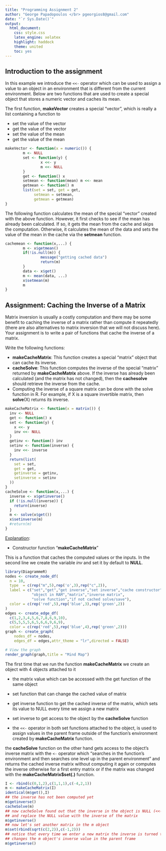 ```yaml
---
title: "Programming Assignment 2"
author: "George Papadopoulos </br> pgeorgios8@gmail.com"
date: "`r Sys.Date()`"
output:
  html_document: 
    css: style.css
    latex_engine: xelatex
    highlight: haddock
    theme: united
    toc: yes
---
```


## Introduction to the assignment

In this example we introduce the `<<-` operator which can be used to assign a value to an object in an environment
that is different from the current environment. Below are two functions that are used to create a special object
that stores a numeric vector and caches its mean.

The first function, __makeVector__ creates a special "vector", which is really a list containing a function to

* set the value of the vector </br>
* get the value of the vector </br>
* set the value of the mean   </br>
* get the value of the mean   </br>

```r
makeVector <- function(x = numeric()) {
        m <- NULL
        set <- function(y) {
                x <<- y
                m <<- NULL
        }
        get <- function() x
        setmean <- function(mean) m <<- mean
        getmean <- function() m
        list(set = set, get = get,
             setmean = setmean,
             getmean = getmean)
}
```

The following function calculates the mean of the special "vector" created with the above function. However, it
first checks to see if the mean has already been calculated. 
If so, it gets the mean from the cache and skips the
computation. Otherwise, it calculates the mean of the data and sets the value of the mean in the cache via the
__setmean__ function.


```r
cachemean <- function(x,...) {
        m <- x$getmean()
        if(!is.null(m)) {
                message("getting cached data")
                return(m)
        }
        data <- x$get()
        m <- mean(data, ...)
        x$setmean(m)
        m
}
```

## Assignment: Caching the Inverse of a Matrix

Matrix inversion is usually a costly computation and there may be some benefit to
caching the inverse of a matrix
rather than compute it repeatedly (there are also alternatives to matrix inversion 
that we will not discuss here).
Your assignment is to write a pair of functions that cache the inverse of a matrix.

Write the following functions:

* __makeCacheMatrix__: This function creates a special "matrix" object that can cache its inverse. </br>
* __cacheSolve__: This function computes the inverse of the special "matrix" returned by __makeCacheMatrix__ above. 
If the inverse has already been calculated (and the matrix has not changed),
then the __cachesolve__ should retrieve the inverse from the cache.</br>
* Computing the inverse of a square matrix can be done with the solve function in R.
For example, if X is a square invertible matrix, then __solve__(X) returns its inverse.

```r
makeCacheMatrix <- function(x = matrix()) {
  inv <- NULL
  get <- function() x
  set <- function(y) {
    x <<- y
    inv <<- NULL
  }
  getinv <- function() inv
  setinv <- function(inverse) {
    inv <<- inverse
  }
  return(list(
    set = set,
    get = get,
    getinverse = getinv,
    setinverse = setinv
  ))
}
cacheSolve <- function(x,...) {
  inverse <- x$getinverse()
  if (!is.null(inverse)) {
    return(inverse)
  }
  m <- solve(x$get())
  x$setinverse(m)
  #return(m)
}
```


<u>Explanation</u>:

* Constructor function "__makeCacheMatrix__"

This is a function that caches the computed values or the inputs. 
In the second line we create the variable _inv_ and set it by default to __NULL__. 


```r
library(DiagrammeR)
nodes <- create_node_df(
  n = 10,
  type  = c(rep("m",5),rep('o',3),rep("c",2)),
  label = c("set","get","get inverse","set inverse","cache constructor",
            "object in RAM","matrix","inverse matrix",
            "solve function","if not cached solve/save"),
  color = c(rep('red',5),rep('blue',3),rep('green',2))
)
edges <- create_edge_df(
  c(1,2,3,4,5,6,7,8,6,9,10),
  c(5,5,5,5,6,5,6,6,9,6,9),
  color = c(rep('red',5),rep('blue',4),rep('green',2)))
graph <- create_graph(
    nodes_df = nodes,
    edges_df = edges,attr_theme = "lr",directed = FALSE)

# View the graph
render_graph(graph,title = "Mind Map")
```

The first time that we run the function __makeCacheMatrix__ we create an object with 4 objects attached to it

* the matrix value which can be accessed with the get function of the same object

* set function that can change the cached value of matrix

* get inverse function to get the cached inverse of the matrix, 
which sets its value to NULL every time we assign a new matrix

* set inverse to get access to the object by the __cacheSolve__ function

* the `<<-` operator in both set functions attached to the object, is used to assign 
values in the parent frame outside of the function's environment created by __makeCacheMatrix__ function.

the __cacheSolve__ function on the other hand gets access to the object's inverse
matrix with the `<-` operator which "searches in the function's environment and then 
searches one level up in the parent environment"
and returns the cached inverse matrix without computing it again or computes the inverse otherwise for a
first entry matrix or if the matrix was changed with the __makeCacheMatrix$set(.)__ function.

```r
I <- rbind(c(0,1,2),c(1,1,1),c(-4,2,1))
m <- makeCacheMatrix(I)
identical(m$get(),I)
## the inverse has not been computed yet
m$getinverse()
cacheSolve(m)
## now cacheSolve found out that the inverse in the object is NULL (<<- going one level up) 
## and replace the NULL value with the inverse of the matrix
m$getinverse()
## now let's set another matrix in the m object
m$set(rbind(sqrt(c(2,2)),c(-1,2)))
## notice that every time we enter a new matrix the inverse is turned to NULL with the <<- operator that 
## changes the m object's inverse value in the parent frame
m$getinverse()
```